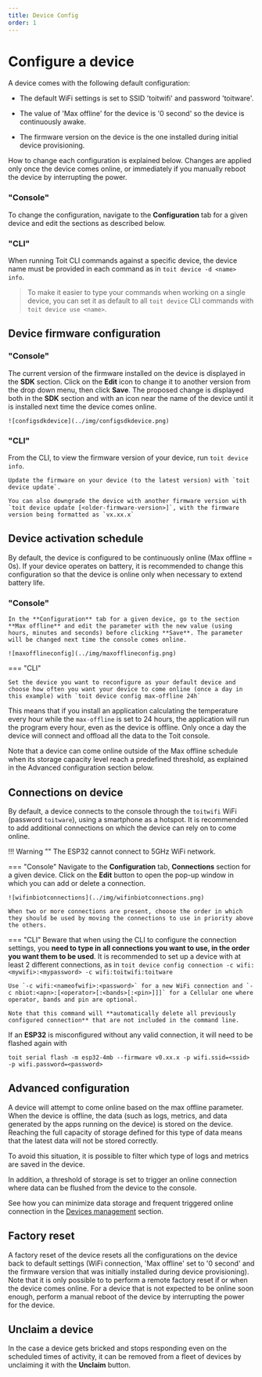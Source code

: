 ```yaml
---
title: Device Config
order: 1
---
```


# Configure a device

A device comes with the following default configuration:

- The default WiFi settings is set to SSID 'toitwifi' and password 'toitware'.

- The value of 'Max offline' for the device is '0 second' so the device is continuously awake.

- The firmware version on the device is the one installed during initial device provisioning.

How to change each configuration is explained below. Changes are applied only once the device comes online, or immediately if you manually reboot the device by interrupting the power.

### "Console"

To change the configuration, navigate to the **Configuration** tab for a given device and edit the sections as described below.

### "CLI"

When running Toit CLI commands against a specific device, the device name must be provided in each command as in `toit device -d <name> info`.

> To make it easier to type your commands when working on a single device, you can set it as default to all `toit device` CLI commands with `toit device use <name>`.

## Device firmware configuration

### "Console"

The current version of the firmware installed on the device is displayed in the **SDK** section. Click on the **Edit** icon to change it to another version from the drop down menu, then click **Save**. The proposed change is displayed both in the **SDK** section and with an icon near the name of the device until it is installed next time the device comes online.

    ![configsdkdevice](../img/configsdkdevice.png)

### "CLI"

From the CLI, to view the firmware version of your device, run `toit device info`.

    Update the firmware on your device (to the latest version) with `toit device update`.

    You can also downgrade the device with another firmware version with `toit device update [<older-firmware-version>]`, with the firmware version being formatted as `vx.xx.x`

## Device activation schedule

By default, the device is configured to be continuously online (Max offline = 0s). If your device operates on battery, it is recommended to change this configuration so that the device is online only when necessary to extend battery life.

### "Console"

    In the **Configuration** tab for a given device, go to the section **Max offline** and edit the parameter with the new value (using hours, minutes and seconds) before clicking **Save**. The parameter will be changed next time the console comes online.

    ![maxofflineconfig](../img/maxofflineconfig.png)

=== "CLI"

    Set the device you want to reconfigure as your default device and choose how often you want your device to come online (once a day in this example) with `toit device config max-offline 24h`

This means that if you install an application calculating the temperature every hour while the `max-offline` is set to 24 hours, the application will run the program every hour, even as the device is offline. Only once a day the device will connect and offload all the data to the Toit console.

Note that a device can come online outside of the Max offline schedule when its storage capacity level reach a predefined threshold, as explained in the Advanced configuration section below.

## Connections on device

By default, a device connects to the console through the `toitwifi` WiFi (password `toitware`), using a smartphone as a hotspot. It is recommended to add additional connections on which the device can rely on to come online.

!!! Warning ""
The ESP32 cannot connect to 5GHz WiFi network.

=== "Console"
Navigate to the **Configuration** tab, **Connections** section for a given device. Click on the **Edit** button to open the pop-up window in which you can add or delete a connection.

    ![wifinbiotconnections](../img/wifinbiotconnections.png)

    When two or more connections are present, choose the order in which they should be used by moving the connections to use in priority above the others.

=== "CLI"
Beware that when using the CLI to configure the connection settings, you **need to type in all connections you want to use, in the order you want them to be used**. It is recommended to set up a device with at least 2 different connections, as in
`toit device config connection -c wifi:<mywifi>:<mypassword> -c wifi:toitwifi:toitware`

    Use `-c wifi:<nameofwifi>:<password>` for a new WiFi connection and `-c nbiot:<apn>:[<operator>[:<bands>[:<pin>]]]` for a Cellular one where operator, bands and pin are optional.

    Note that this command will **automatically delete all previously configured connection** that are not included in the command line.

If an **ESP32** is misconfigured without any valid connection, it will need to be flashed again with

```
toit serial flash -m esp32-4mb --firmware v0.xx.x -p wifi.ssid=<ssid> -p wifi.password=<password>
```

## Advanced configuration

A device will attempt to come online based on the max offline parameter.
When the device is offline, the data (such as logs, metrics, and data generated by the apps running on the device) is stored on the device.
Reaching the full capacity of storage defined for this type of data means that the latest data will not be stored correctly.

To avoid this situation, it is possible to filter which type of logs and metrics are saved in the device.

In addition, a threshold of storage is set to trigger an online connection where data can be flushed from the device to the console.

See how you can minimize data storage and frequent triggered online connection in the [Devices management](../console/deviceconsole.md) section.

## Factory reset

A factory reset of the device resets all the configurations on the device back to default settings (WiFi connection, 'Max offline' set to '0 second' and the firmware version that was initially installed during device provisioning). Note that it is only possible to to perform a remote factory reset if or when the device comes online. For a device that is not expected to be online soon enough, perform a manual reboot of the device by interrupting the power for the device.

## Unclaim a device

In the case a device gets bricked and stops responding even on the scheduled times of activity, it can be removed from a fleet of devices by unclaiming it with the **Unclaim** button.
